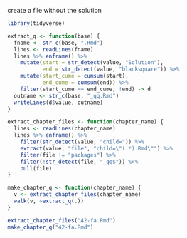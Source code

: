 create a file without the solution

```r
library(tidyverse)
```

```r
extract_q <- function(base) {
  fname <- str_c(base, ".Rmd")
  lines <- readLines(fname)
  lines %>% enframe() %>% 
    mutate(start = str_detect(value, "Solution"),
           end = str_detect(value, "blacksquare")) %>% 
    mutate(start_cume = cumsum(start),
           end_cume = cumsum(end)) %>% 
    filter(start_cume == end_cume, !end) -> d
  outname <- str_c(base, "_qq.Rmd")
  writeLines(d$value, outname)
}
```


```r
extract_chapter_files <- function(chapter_name) {
  lines <- readLines(chapter_name)
  lines %>% enframe() %>% 
    filter(str_detect(value, "child=")) %>% 
    extract(value, "file", "child=\"(.*).Rmd\"") %>% 
    filter(file != "packages") %>% 
    filter(!str_detect(file, "_qq$")) %>% 
    pull(file)
}
```

```r
make_chapter_q <- function(chapter_name) {
  v <- extract_chapter_files(chapter_name)
  walk(v, ~extract_q(.))
}
```


```r
extract_chapter_files("42-fa.Rmd")
make_chapter_q("42-fa.Rmd")
```

